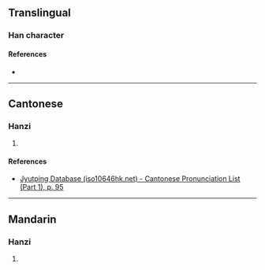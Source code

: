 {{character info}}
==Translingual==

===Han character===
{{Han char|rn=38|rad=女|as=17|sn=20|four=|canj=VBCV|ids=⿰女嬰}}

====References====
* {{Han ref|kx=0274.091|dkj=06896|dj=0542.290|hdz=21090.090|uh=5B46|ud=23366}}

----

==Cantonese==

===Hanzi===
{{yue-hanzi|jyut=[[jing1]]|y=ying1}}

# {{rfdef|yue|sort=女17}}

====References====
* [http://www.iso10646hk.net/jp/document/download.jsp Jyutping Database (iso10646hk.net) - Cantonese Pronunciation List (Part 1), p. 95]

----

==Mandarin==

===Hanzi===
{{cmn-hanzi|pin=[[yīng]] ([[ying1]]), [[liàn]] ([[lian4]])|wg=ying<sup>1</sup>, lien<sup>4</sup>}}

# {{rfdef|cmn|sort=女17}}